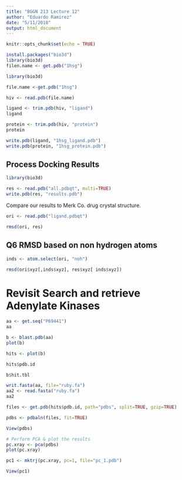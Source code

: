 ```yaml
---
title: "BGGN 213 Lecture 12"
author: "Eduardo Ramirez"
date: "5/11/2018"
output: html_document
---
```


```r
knitr::opts_chunk$set(echo = TRUE)
```

```r
install.packages("bio3d")
library(bio3d)
filen.name <- get.pdb("1hsg")
```

```r
library(bio3d)
```

```r
file.name <-get.pdb("1hsg")
```

```r
hiv <- read.pdb(file.name)
```

```r
ligand <- trim.pdb(hiv, "ligand")
ligand
```

```r
protein <- trim.pdb(hiv, "protein")
protein
```

```r
write.pdb(ligand, "1hsg_ligand.pdb")
write.pdb(protein, "1hsg_protein.pdb")
```

## Process Docking Results
```r
library(bio3d) 
```

```r
res <- read.pdb("all.pdbqt", multi=TRUE)
write.pdb(res, "results.pdb")
```

Compare our results to Merk Co. drug crystal structure.

```r
ori <- read.pdb("ligand.pdbqt")
```

```r
rmsd(ori, res)
```

## Q6 RMSD based on non hydrogen atoms
```r
inds <- atom.select(ori, "noh")

rmsd(ori$xyz[,inds$xyz], res$xyz[ inds$xyz])
```

# Revisit Search and retrieve Adenylate Kinases
```r
aa <- get.seq("P69441")
aa
```

```r
b <- blast.pdb(aa)
plot(b)
```

```r
hits <- plot(b)
```

```r
hits$pdb.id
```

```r
b$hit.tbl
```

```r
writ.fasta(aa, file="ruby.fa")
aa2 <- read.fasta("ruby.fa")
aa2
```

```r
files <- get.pdb(hits$pdb.id, path="pdbs", split=TRUE, gzip=TRUE)
```

```r
pdbs <- pdbaln(files, fit=TRUE)
```

```r
View(pdbs)
```

```r
# Perform PCA & plot the results
pc.xray <- pca(pdbs) 
plot(pc.xray)
```

```r
pc1 <- mktrj(pc.xray, pc=1, file="pc_1.pdb")
```

```r
View(pc1)
```

